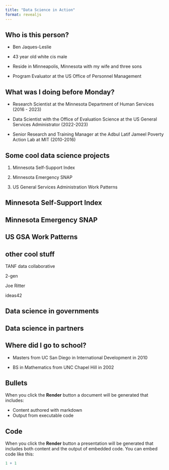 ```yaml
---
title: "Data Science in Action"
format: revealjs
---
```


## Who is this person?

-   Ben Jaques-Leslie

-   43 year old white cis male

-   Reside in Minneapolis, Minnesota with my wife and three sons

-   Program Evaluator at the US Office of Personnel Management

## What was I doing before Monday?

-   Research Scientist at the Minnesota Department of Human Services (2016 - 2023)

-   Data Scientist with the Office of Evaluation Science at the US General Services Administrator (2022-2023)

-   Senior Research and Training Manager at the Adbul Latif Jameel Poverty Action Lab at MIT (2010-2016)

## Some cool data science projects

1.  Minnesota Self-Support Index

2.  Minnesota Emergency SNAP

3.  US General Services Administration Work Patterns

## Minnesota Self-Support Index

## Minnesota Emergency SNAP

## US GSA Work Patterns

## other cool stuff

TANF data collaborative

2-gen

Joe Ritter

ideas42

## Data science in governments

## Data science in partners

## Where did I go to school?

-   Masters from UC San Diego in International Development in 2010

-   BS in Mathematics from UNC Chapel Hill in 2002

## Bullets

When you click the **Render** button a document will be generated that includes:

-   Content authored with markdown
-   Output from executable code

## Code

When you click the **Render** button a presentation will be generated that includes both content and the output of embedded code. You can embed code like this:

```r
1 + 1
```
